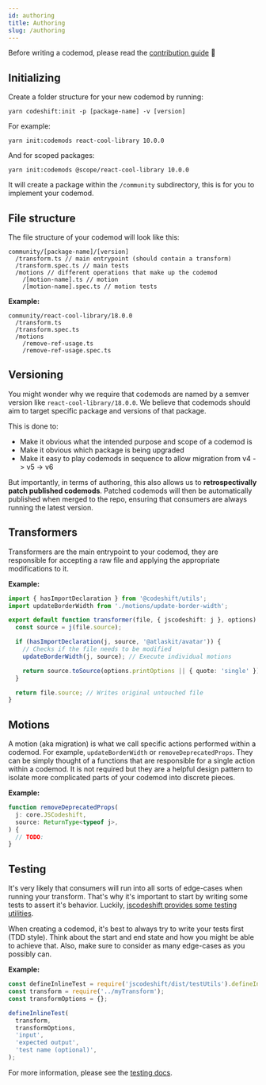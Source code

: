 ```yaml
---
id: authoring
title: Authoring
slug: /authoring
---
```


Before writing a codemod, please read the [contribution guide](docs/contribution) 🙏

## Initializing

Create a folder structure for your new codemod by running:

`yarn codeshift:init -p [package-name] -v [version]`

For example:

`yarn init:codemods react-cool-library 10.0.0`

And for scoped packages:

`yarn init:codemods @scope/react-cool-library 10.0.0`

It will create a package within the `/community` subdirectory, this is for you to implement your codemod.

## File structure

The file structure of your codemod will look like this:

```
community/[package-name]/[version]
  /transform.ts // main entrypoint (should contain a transform)
  /transform.spec.ts // main tests
  /motions // different operations that make up the codemod
    /[motion-name].ts // motion
    /[motion-name].spec.ts // motion tests
```

**Example:**

```
community/react-cool-library/18.0.0
  /transform.ts
  /transform.spec.ts
  /motions
    /remove-ref-usage.ts
    /remove-ref-usage.spec.ts
```

## Versioning

You might wonder why we require that codemods are named by a semver version like `react-cool-library/18.0.0`.
We believe that codemods should aim to target specific package and versions of that package.

This is done to:

- Make it obvious what the intended purpose and scope of a codemod is
- Make it obvious which package is being upgraded
- Make it easy to play codemods in sequence to allow migration from v4 -> v5 -> v6

But importantly, in terms of authoring, this also allows us to **retrospectivally patch published codemods**.
Patched codemods will then be automatically published when merged to the repo, ensuring that consumers are always running the latest version.

## Transformers

Transformers are the main entrypoint to your codemod, they are responsible for accepting a raw file and applying the appropriate modifications to it.

**Example:**

```ts
import { hasImportDeclaration } from '@codeshift/utils';
import updateBorderWidth from './motions/update-border-width';

export default function transformer(file, { jscodeshift: j }, options) {
  const source = j(file.source);

  if (hasImportDeclaration(j, source, '@atlaskit/avatar')) {
    // Checks if the file needs to be modified
    updateBorderWidth(j, source); // Execute individual motions

    return source.toSource(options.printOptions || { quote: 'single' }); // Writes modified AST to file
  }

  return file.source; // Writes original untouched file
}
```

## Motions

A motion (aka migration) is what we call specific actions performed within a codemod. For example, `updateBorderWidth` or `removeDeprecatedProps`.
They can be simply thought of a functions that are responsible for a single action within a codemod. It is not required but they are a helpful design pattern to isolate more complicated parts of your codemod into discrete pieces.

**Example:**

```ts
function removeDeprecatedProps(
  j: core.JSCodeshift,
  source: ReturnType<typeof j>,
) {
  // TODO:
}
```

## Testing

It's very likely that consumers will run into all sorts of edge-cases when running your transform. That's why it's important to start by writing some tests to assert it's behavior. Luckily, [jscodeshift provides some testing utilities](https://github.com/facebook/jscodeshift#unit-testing).

When creating a codemod, it's best to always try to write your tests first (TDD style). Think about the start and end state and how you might be able to achieve that. Also, make sure to consider as many edge-cases as you possibly can.

**Example:**

```ts
const defineInlineTest = require('jscodeshift/dist/testUtils').defineInlineTest;
const transform = require('../myTransform');
const transformOptions = {};

defineInlineTest(
  transform,
  transformOptions,
  'input',
  'expected output',
  'test name (optional)',
);
```

For more information, please see the [testing docs](testing).
